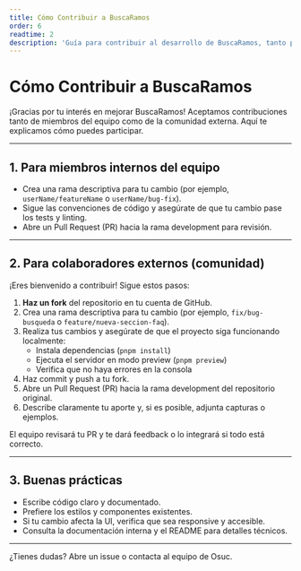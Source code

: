 ```yaml
---
title: Cómo Contribuir a BuscaRamos
order: 6
readtime: 2
description: 'Guía para contribuir al desarrollo de BuscaRamos, tanto para miembros internos como externos.'
---
```


# Cómo Contribuir a BuscaRamos

¡Gracias por tu interés en mejorar BuscaRamos! Aceptamos contribuciones tanto de miembros del equipo como de la comunidad externa. Aquí te explicamos cómo puedes participar.

---

## 1. Para miembros internos del equipo

- Crea una rama descriptiva para tu cambio (por ejemplo, `userName/featureName` o `userName/bug-fix`).
- Sigue las convenciones de código y asegúrate de que tu cambio pase los tests y linting.
- Abre un Pull Request (PR) hacia la rama development para revisión.

---

## 2. Para colaboradores externos (comunidad)

¡Eres bienvenido a contribuir! Sigue estos pasos:

1. **Haz un fork** del repositorio en tu cuenta de GitHub.
2. Crea una rama descriptiva para tu cambio (por ejemplo, `fix/bug-busqueda` o `feature/nueva-seccion-faq`).
3. Realiza tus cambios y asegúrate de que el proyecto siga funcionando localmente:
   - Instala dependencias (`pnpm install`)
   - Ejecuta el servidor en modo preview (`pnpm preview`)
   - Verifica que no haya errores en la consola
4. Haz commit y push a tu fork.
5. Abre un Pull Request (PR) hacia la rama development del repositorio original.
6. Describe claramente tu aporte y, si es posible, adjunta capturas o ejemplos.

El equipo revisará tu PR y te dará feedback o lo integrará si todo está correcto.

---

## 3. Buenas prácticas

- Escribe código claro y documentado.
- Prefiere los estilos y componentes existentes.
- Si tu cambio afecta la UI, verifica que sea responsive y accesible.
- Consulta la documentación interna y el README para detalles técnicos.

---

¿Tienes dudas? Abre un issue o contacta al equipo de Osuc.
